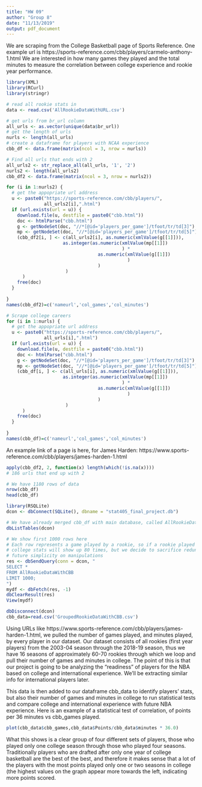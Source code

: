 ```yaml
---
title: "HW 09"
author: "Group 8"
date: "11/13/2019"
output: pdf_document
---
```


We are scraping from the College Basketball page of Sports Reference. 
One example url is https://sports-reference.com/cbb/players/carmelo-anthony-1.html
We are interested in how many games they played and the total minutes to measure the correlation between college experience and rookie year performance.
```r
library(XML)
library(RCurl)
library(stringr)
```

```r
# read all rookie stats in
data <- read.csv('AllRookieDataWithURL.csv')
```

```r
# get urls from br_url column
all_urls <- as.vector(unique(data$br_url))
# get the length of urls
nurls <- length(all_urls)
# create a dataframe for players with NCAA experience
cbb_df <- data.frame(matrix(ncol = 3, nrow = nurls))
```

```r
# Find all urls that ends with 2
all_urls2 <- str_replace_all(all_urls, '1', '2')
nurls2 <- length(all_urls2)
cbb_df2 <- data.frame(matrix(ncol = 3, nrow = nurls2))

for (i in 1:nurls2) {
  # get the appopriate url address
  u <- paste0("https://sports-reference.com/cbb/players/",
              all_urls2[i],".html")
  if (url.exists(url = u)) {
    download.file(u, destfile = paste0("cbb.html"))
    doc <- htmlParse("cbb.html")
    g <- getNodeSet(doc, "//*[@id='players_per_game']/tfoot/tr/td[3]")
    mp <- getNodeSet(doc, "//*[@id='players_per_game']/tfoot/tr/td[5]")
    (cbb_df2[i, ] <- c(all_urls2[i], as.numeric(xmlValue(g[[1]])),
                     as.integer(as.numeric(xmlValue(mp[[1]])
                                           ) * 
                                  as.numeric(xmlValue(g[[1]])
                                             )
                                  )
                      )
      )
    free(doc)
  }
  
}
names(cbb_df2)=c('nameurl','col_games','col_minutes')
```

```r
# Scrape college careers
for (i in 1:nurls) {
  # get the appopriate url address
  u <- paste0("https://sports-reference.com/cbb/players/",
              all_urls[i],".html")
  if (url.exists(url = u)) {
    download.file(u, destfile = paste0("cbb.html"))
    doc <- htmlParse("cbb.html")
    g <- getNodeSet(doc, "//*[@id='players_per_game']/tfoot/tr/td[3]")
    mp <- getNodeSet(doc, "//*[@id='players_per_game']/tfoot/tr/td[5]")
    (cbb_df[i, ] <- c(all_urls[i], as.numeric(xmlValue(g[[1]])),
                     as.integer(as.numeric(xmlValue(mp[[1]])
                                           ) * 
                                  as.numeric(xmlValue(g[[1]])
                                             )
                                  )
                      )
      )
    free(doc)
  }
  
}
names(cbb_df)=c('nameurl','col_games','col_minutes')
```

An example link of a page is here, for James Harden: https://www.sports-reference.com/cbb/players/james-harden-1.html

```r
apply(cbb_df2, 2, function(x) length(which(!is.na(x))))
# 186 urls that end up with 2
```


```r
# We have 1180 rows of data
nrow(cbb_df)
head(cbb_df)
```

```r
library(RSQLite)
dcon <- dbConnect(SQLite(), dbname = "stat405_final_project.db")
```

```r
# We have already merged cbb_df with main database, called AllRookieDataWithCBB, through DB Browser
dbListTables(dcon)

# We show first 1000 rows here
# Each row represents a game played by a rookie, so if a rookie played 80 games, his
# college stats will show up 80 times, but we decide to sacrifice redundancy for 
# future simplicity on manipulations
res <- dbSendQuery(conn = dcon, "
SELECT *
FROM AllRookieDataWithCBB
LIMIT 1000;
")
mydf <- dbFetch(res, -1)
dbClearResult(res)
View(mydf)
```

```r
dbDisconnect(dcon)
cbb_data=read.csv('GroupedRookieDataWithCBB.csv')
```

Using URLs like https://www.sports-reference.com/cbb/players/james-harden-1.html, we pulled the number of games played, and minutes played, by every player in our dataset.  Our dataset consists of all rookies (first year players) from the 2003-04 season through the 2018-19 season, thus we have 16 seasons of approximately 60-70 rookies through which we loop and pull their number of games and minutes in college.  The point of this is that our project is going to be analyzing the "readiness" of players for the NBA based on college and international experience.  We'll be extracting similar info for international players later.

This data is then added to our dataframe cbb_data to identify players' stats, but also their number of games and minutes in college to run statistical tests and compare college and international experience with future NBA experience.  Here is an example of a statistical test of correlation, of points per 36 minutes vs cbb_games played.
```r
plot(cbb_data$cbb_games,cbb_data$Points/cbb_data$minutes * 36.0)
```
What this shows is a clear group of four different sets of players, those who played only one college season through those who played four seasons.  Traditionally players who are drafted after only one year of college basketball are the best of the best, and therefore it makes sense that a lot of the players with the most points played only one or two seasons in college (the highest values on the graph appear more towards the left, indicating more points scored. 